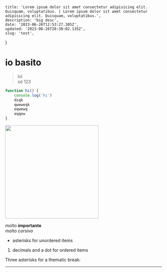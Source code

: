 	title: 'Lorem ipsum dolor sit amet consectetur adipisicing elit. Quisquam, voluptatibus. | Lorem ipsum dolor sit amet consectetur adipisicing elit. Quisquam, voluptatibus.',
	description: 'big desc',
	date: '2023-06-26T12:53:27.305Z',
	updated: '2023-06-26T20:38:02.135Z',
	slug: 'test',
}

# io basito

> lol\
> xd
> 123

```ts
function hi() {
	console.log('hi')
	dsqk
	qweweqk
	eqwewq
	eqqew
}
```

<img
	src='https://media.cnn.com/api/v1/images/stellar/prod/190517103414-01-grumpy-cat-file-restricted.jpg?q=x_435,y_327,h_1683,w_2244,c_crop'
	width='300'
/>

molto **importante**\
molto _corsivo_

-   asterisks for unordered items

1. decimals and a dot for ordered items

Three asterisks for a thematic break:

---
